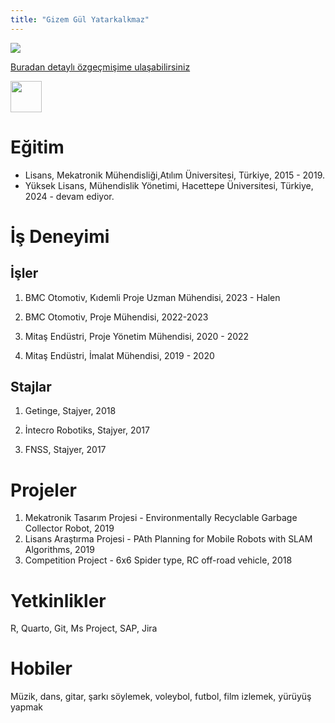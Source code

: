 ```yaml
---
title: "Gizem Gül Yatarkalkmaz"
---
```


![](/docs/assets/images/gizemyatarkalkmaz_img.JPG){fig-align="center"}

[Buradan detaylı özgeçmişime ulaşabilirsiniz](/assets/gizemyatarkalkmaz_cv.pdf)

[![](/assets/linkedin_sembol.jpg){fig-align="left" width="50"}](https://www.linkedin.com/in/gizem-gul-y/)

# Eğitim

-   Lisans, Mekatronik Mühendisliği,Atılım Üniversitesi, Türkiye, 2015 - 2019.
-   Yüksek Lisans, Mühendislik Yönetimi, Hacettepe Üniversitesi, Türkiye, 2024 - devam ediyor.

# İş Deneyimi

## İşler

1.  BMC Otomotiv, Kıdemli Proje Uzman Mühendisi, 2023 - Halen

2.  BMC Otomotiv, Proje Mühendisi, 2022-2023

3.  Mitaş Endüstri, Proje Yönetim Mühendisi, 2020 - 2022

4.  Mitaş Endüstri, İmalat Mühendisi, 2019 - 2020

## Stajlar

1.  Getinge, Stajyer, 2018

2.  İntecro Robotiks, Stajyer, 2017

3.  FNSS, Stajyer, 2017

# Projeler

1.  Mekatronik Tasarım Projesi - Environmentally Recyclable Garbage Collector Robot, 2019
2.  Lisans Araştırma Projesi - PAth Planning for Mobile Robots with SLAM Algorithms, 2019
3.  Competition Project - 6x6 Spider type, RC off-road vehicle, 2018

# Yetkinlikler

R, Quarto, Git, Ms Project, SAP, Jira

# Hobiler

Müzik, dans, gitar, şarkı söylemek, voleybol, futbol, film izlemek, yürüyüş yapmak
